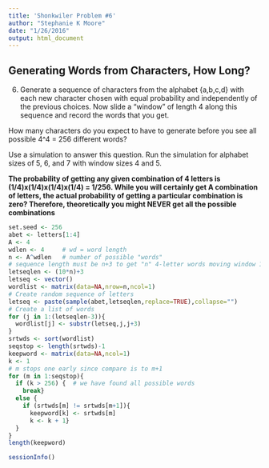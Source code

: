 ```yaml
---
title: 'Shonkwiler Problem #6'
author: "Stephanie K Moore"
date: "1/26/2016"
output: html_document
---
```

## Generating Words from Characters, How Long? ##

6. Generate a sequence of characters from the alphabet {a,b,c,d} with each new character chosen with equal probability and independently of the previous choices.  Now slide a "window" of length 4 along this sequence and record the words that you get.  

How many characters do you expect to have to generate before you see all possible 4^4 = 256 different words?     

Use a simulation to answer this question.  Run the simulation for alphabet sizes of 5, 6, and 7 with window sizes 4 and 5.     

**The probability of getting any given combination of 4 letters is (1/4)x(1/4)x(1/4)x(1/4) = 1/256. While you will certainly get A combination of letters, the actual probability of getting a particular combination is zero? Therefore, theoretically you might NEVER get all the possible combinations**     

```r
set.seed <- 256
abet <- letters[1:4]
A <- 4
wdlen <- 4     # wd = word length 
n <- A^wdlen   # number of possible "words"
# sequence length must be n+3 to get "n" 4-letter words moving window 1 letter at a time
letseqlen <- (10*n)+3  
letseq <- vector()
wordlist <- matrix(data=NA,nrow=n,ncol=1)
# Create random sequence of letters
letseq <- paste(sample(abet,letseqlen,replace=TRUE),collapse="")
# Create a list of words
for (j in 1:(letseqlen-3)){   
  wordlist[j] <- substr(letseq,j,j+3)
}
srtwds <- sort(wordlist)
seqstop <- length(srtwds)-1  
keepword <- matrix(data=NA,ncol=1)
k <- 1
# m stops one early since compare is to m+1
for (m in 1:seqstop){ 
  if (k > 256) {  # we have found all possible words
    break}
  else {
    if (srtwds[m] != srtwds[m+1]){
      keepword[k] <- srtwds[m]
      k <- k + 1}
  }
}
length(keepword)
```

```r
sessionInfo()
```